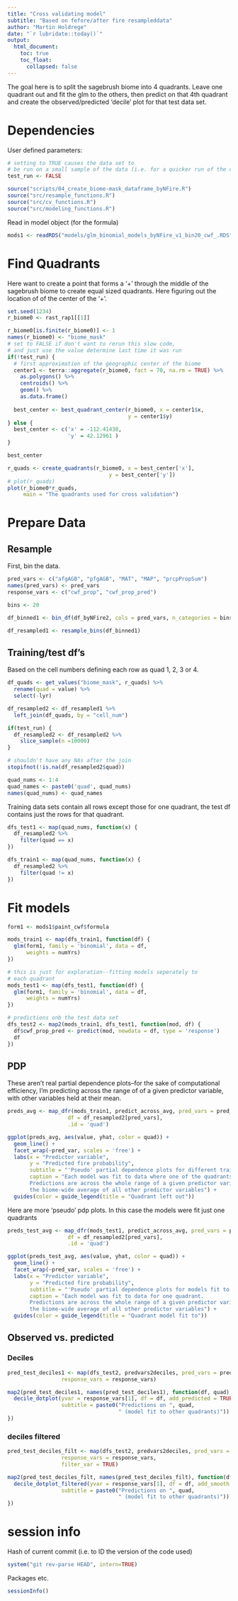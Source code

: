 ```yaml
---
title: "Cross validating model"
subtitle: "Based on fefore/after fire resampleddata"
author: "Martin Holdrege"
date: "`r lubridate::today()`"
output:
  html_document:
    toc: true
    toc_float:
      collapsed: false
---
```


The goal here is to split the sagebrush biome into 4 quadrants. Leave
one quadrant out and fit the glm to the others, then predict on
that 4th quadrant and create the observed/predicted 'decile' plot
for that test data set.

# Dependencies

User defined parameters:

```r
# setting to TRUE causes the data set to
# be run on a small sample of the data (i.e. for a quicker run of the code)
test_run <- FALSE
```


```r
source("scripts/04_create_biome-mask_dataframe_byNFire.R")
source("src/resample_functions.R")
source("src/cv_functions.R")
source("src/modeling_functions.R")

```

Read in model object (for the formula)

```r
mods1 <- readRDS("models/glm_binomial_models_byNFire_v1_bin20_cwf_.RDS")
```


# Find Quadrants

Here want to create a point that forms a '+' through the middle of the sagebrush
biome to create equal sized quadrants. Here figuring out the location of
of the center of the '+'. 

```r
set.seed(1234)
r_biome0 <- rast_rap1[[1]]

r_biome0[is.finite(r_biome0)] <- 1
names(r_biome0) <- "biome_mask"
# set to FALSE if don't want to rerun this slow code,
# and just use the value determine last time it was run
if(!test_run) {
  # first approximation of the geographic center of the biome
  center1 <- terra::aggregate(r_biome0, fact = 70, na.rm = TRUE) %>% 
    as.polygons() %>% 
    centroids() %>% 
    geom() %>% 
    as.data.frame()
  
  best_center <- best_quadrant_center(r_biome0, x = center1$x,
                                      y = center1$y)
} else {
  best_center <- c('x' = -112.41438,
                   'y' = 42.12961 )
}

best_center
```


```r
r_quads <- create_quadrants(r_biome0, x = best_center['x'],
                                y = best_center['y'])
# plot(r_quads)
plot(r_biome0*r_quads,
     main = "The quadrants used for cross validation")
```

# Prepare Data

## Resample

First, bin the data.

```r
pred_vars <- c("afgAGB", "pfgAGB", "MAT", "MAP", "prcpPropSum")
names(pred_vars) <- pred_vars
response_vars <- c("cwf_prop", "cwf_prop_pred")

bins <- 20

df_binned1 <- bin_df(df_byNFire2, cols = pred_vars, n_categories = bins)

df_resampled1 <- resample_bins(df_binned1)
```

## Training/test df's

Based on the cell numbers defining each row as quad 1, 2, 3 or 4. 

```r
df_quads <- get_values("biome_mask", r_quads) %>% 
  rename(quad = value) %>% 
  select(-lyr)

df_resampled2 <- df_resampled1 %>% 
  left_join(df_quads, by = "cell_num")

if(test_run) {
  df_resampled2 <- df_resampled2 %>% 
    slice_sample(n =10000)
}

# shouldn't have any NAs after the join
stopifnot(!is.na(df_resampled2$quad))
```


```r
quad_nums <- 1:4
quad_names <- paste0('quad', quad_nums)
names(quad_nums) <- quad_names
```

Training data sets contain all rows except those for one quadrant, the
test df contains just the rows for that quadrant.

```r
dfs_test1 <- map(quad_nums, function(x) {
  df_resampled2 %>% 
    filter(quad == x)
})

dfs_train1 <- map(quad_nums, function(x) {
  df_resampled2 %>% 
    filter(quad != x)
})

```


# Fit models

```r

form1 <- mods1$paint_cwf$formula

mods_train1 <- map(dfs_train1, function(df) {
  glm(form1, family = 'binomial', data = df,
      weights = numYrs)
})

# this is just for exploration--fitting models seperately to 
# each quadrant
mods_test1 <- map(dfs_test1, function(df) {
  glm(form1, family = 'binomial', data = df,
      weights = numYrs)
})

# predictions onb the test data set
dfs_test2 <- map2(mods_train1, dfs_test1, function(mod, df) {
  df$cwf_prop_pred <- predict(mod, newdata = df, type = 'response')
  df
})

```

## PDP

These aren't real partial dependence plots--for the sake of computational
efficiency, I'm predicting across the range of of a given predictor
variable, with other variables held at their mean. 


```r

preds_avg <- map_dfr(mods_train1, predict_across_avg, pred_vars = pred_vars,
                   df = df_resampled2[pred_vars],
                   .id = 'quad')

ggplot(preds_avg, aes(value, yhat, color = quad)) +
  geom_line() +
  facet_wrap(~pred_var, scales = 'free') +
  labs(x = "Predictor variable",
       y = "Predicted fire probability",
       subtitle = "'Pseudo' partial dependence plots for different training datasets",
       caption = "Each model was fit to data where one of the quadrants was left out. 
       Predictions are across the whole range of a given predictor variable, and for
       the biome-wide average of all other predictor variables") +
  guides(color = guide_legend(title = "Quadrant left out"))


```

Here are more 'pseudo' pdp plots. In this case the models were
fit just one quadrants


```r

preds_test_avg <- map_dfr(mods_test1, predict_across_avg, pred_vars = pred_vars,
                   df = df_resampled2[pred_vars],
                   .id = 'quad')

ggplot(preds_test_avg, aes(value, yhat, color = quad)) +
  geom_line() +
  facet_wrap(~pred_var, scales = 'free') +
  labs(x = "Predictor variable",
       y = "Predicted fire probability",
       subtitle = "'Pseudo' partial dependence plots for models fit to one quadrant",
       caption = "Each model was fit to data for one quadrant. 
       Predictions are across the whole range of a given predictor variable, and for
       the biome-wide average of all other predictor variables") +
  guides(color = guide_legend(title = "Quadrant model fit to"))


```


## Observed vs. predicted

### Deciles

```r

pred_test_deciles1 <- map(dfs_test2, predvars2deciles, pred_vars = pred_vars,
                 response_vars = response_vars)

map2(pred_test_deciles1, names(pred_test_deciles1), function(df, quad) {
  decile_dotplot(yvar = response_vars[1], df = df, add_predicted = TRUE,
                 subtitle = paste0("Predictions on ", quad, 
                                   " (model fit to other quadrants)"))
})
```


### deciles filtered

```r
pred_test_deciles_filt <- map(dfs_test2, predvars2deciles, pred_vars = pred_vars,
                 response_vars = response_vars,
                 filter_var = TRUE)

map2(pred_test_deciles_filt, names(pred_test_deciles_filt), function(df, quad) {
  decile_dotplot_filtered(yvar = response_vars[1], df = df, add_smooth = TRUE,
                 subtitle = paste0("Predictions on ", quad, 
                                   " (model fit to other quadrants)"))
})
```

# session info

Hash of current commit (i.e. to ID the version of the code used)

```r
system("git rev-parse HEAD", intern=TRUE)
```

Packages etc.

```r
sessionInfo()

```